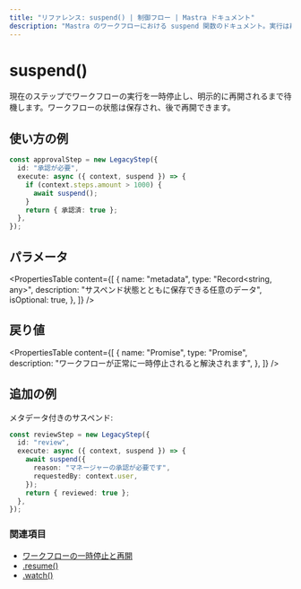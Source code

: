 ```yaml
---
title: "リファレンス: suspend() | 制御フロー | Mastra ドキュメント"
description: "Mastra のワークフローにおける suspend 関数のドキュメント。実行は再開されるまで一時停止します。"
---
```


# suspend()

現在のステップでワークフローの実行を一時停止し、明示的に再開されるまで待機します。ワークフローの状態は保存され、後で再開できます。

## 使い方の例

```typescript
const approvalStep = new LegacyStep({
  id: "承認が必要",
  execute: async ({ context, suspend }) => {
    if (context.steps.amount > 1000) {
      await suspend();
    }
    return { 承認済: true };
  },
});
```


## パラメータ

<PropertiesTable
  content={[
    {
      name: "metadata",
      type: "Record<string, any>",
      description: "サスペンド状態とともに保存できる任意のデータ",
      isOptional: true,
    },
  ]}
/>

## 戻り値

<PropertiesTable
  content={[
    {
      name: "Promise<void>",
      type: "Promise",
      description: "ワークフローが正常に一時停止されると解決されます",
    },
  ]}
/>

## 追加の例

メタデータ付きのサスペンド:

```typescript
const reviewStep = new LegacyStep({
  id: "review",
  execute: async ({ context, suspend }) => {
    await suspend({
      reason: "マネージャーの承認が必要です",
      requestedBy: context.user,
    });
    return { reviewed: true };
  },
});
```


### 関連項目

- [ワークフローの一時停止と再開](../../docs/workflows-legacy/suspend-and-resume.mdx)
- [.resume()](./resume.mdx)
- [.watch()](./watch.mdx)